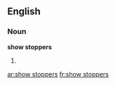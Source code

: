 ==English==

===Noun===
'''show stoppers'''

# {{plural of|show stopper}}

[[ar:show stoppers]]
[[fr:show stoppers]]